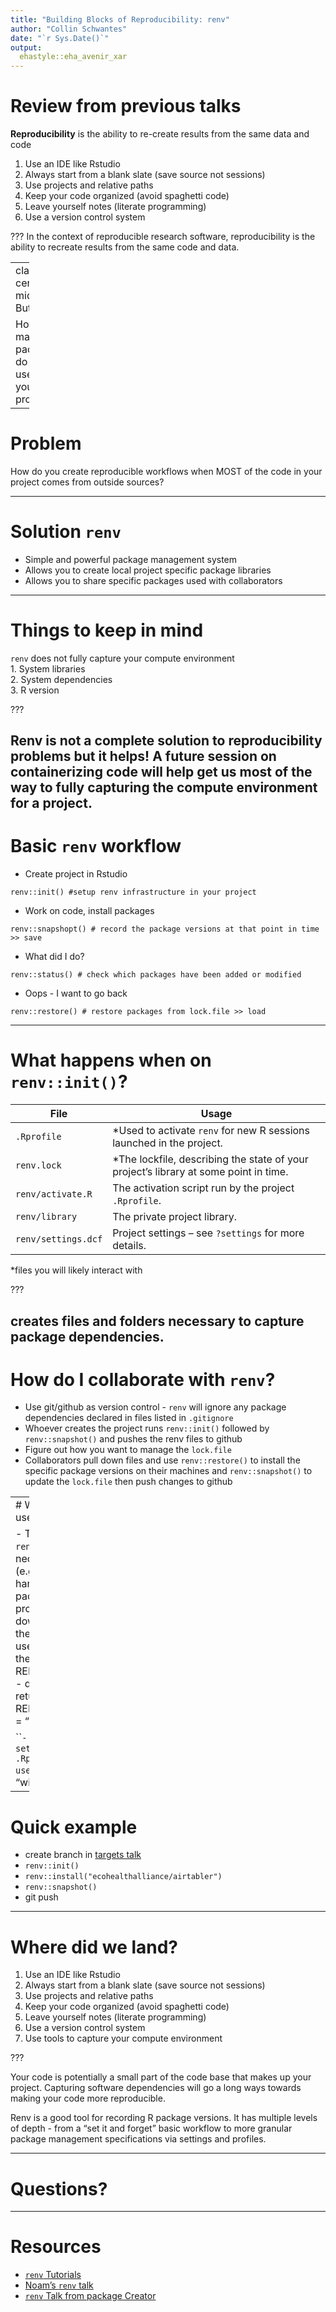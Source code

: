 ```yaml
---
title: "Building Blocks of Reproducibility: renv"
author: "Collin Schwantes"
date: "`r Sys.Date()`"
output:
  ehastyle::eha_avenir_xar
---
```


# Review from previous talks

**Reproducibility** is the ability to re-create results from the same data and code

1)  Use an IDE like Rstudio   
2)  Always start from a blank slate (save source not sessions)  
3)  Use projects and relative paths  
4)  Keep your code organized (avoid spaghetti code)  
5)  Leave yourself notes (literate programming)  
6)  Use a version control system  

???
In the context of reproducible research software, reproducibility is the ability to recreate results from the same code and data. 


---
class: center, middle
# But wait

How many packages do you use in your projects?


---

# Problem

How do you create reproducible workflows when MOST of the code in your project comes from outside sources?

---

# Solution `renv`

- Simple and powerful package management system
- Allows you to create local project specific package libraries
- Allows you to share specific packages used with collaborators

---

# Things to keep in mind

`renv` does not fully capture your compute environment  
1. System libraries  
2. System dependencies  
3. R version  


???

Renv is not a complete solution to reproducibility problems but it helps! A future session on containerizing code will help get us most of the way to fully capturing the compute environment for a project. 
---
# Basic `renv` workflow

- Create project in Rstudio
```
renv::init() #setup renv infrastructure in your project
```
- Work on code, install packages
``` 
renv::snapshopt() # record the package versions at that point in time >> save
```
- What did I do?
```
renv::status() # check which packages have been added or modified
```

- Oops - I want to go back 
```
renv::restore() # restore packages from lock.file >> load
```
---

# What happens when on `renv::init()`?


| **File**            | **Usage**                                                                           |
| -----------------   | ----------------------------------------------------------------------------------- |
| `.Rprofile`         | *Used to activate `renv` for new R sessions launched in the project.                 |
| `renv.lock`         | *The lockfile, describing the state of your project's library at some point in time. |
| `renv/activate.R`   | The activation script run by the project `.Rprofile`.                               |
| `renv/library`      | The private project library.                                                        |
| `renv/settings.dcf` | Project settings -- see `?settings` for more details.                               |

*files you will likely interact with

???

creates files and folders necessary to capture package dependencies.
---

# How do I collaborate with `renv`?

- Use git/github as version control - `renv` will ignore any package dependencies declared in files listed in `.gitignore` 
- Whoever creates the project runs `renv::init()` followed by
`renv::snapshot()` and pushes the renv files to github
- Figure out how you want to manage the `lock.file` 
- Collaborators pull down files and use `renv::restore()` to install the specific  package versions on their machines and `renv::snapshot()` to update the `lock.file` then push changes to github

---
# What if my collaborators use Windows? 

- They need to run `renv::equip()` to install necessary compiling tools (e.g. rtools) - this should handle most use cases
- If packages won't download properly modify the download methods
```r
# in the console
usethis::edit_renviron() 
# in the .Renviron file set RENV_DOWNLOAD_METHOD - don't forget the trailing return
RENV_DOWNLOAD_METHOD = "libcurl" # or wininet

```
- If need be, you can setup a separate "windows" .Rprofile and use `renv::activate(profile = "windows")`

---

# Quick example

- create branch in [targets talk](https://github.com/ecohealthalliance/example_targets_bbr)
- `renv::init()`
- `renv::install("ecohealthalliance/airtabler")`
- `renv::snapshot()`
- git push

---

# Where did we land?

1)  Use an IDE like Rstudio   
2)  Always start from a blank slate (save source not sessions)
3)  Use projects and relative paths  
4)  Keep your code organized (avoid spaghetti code)  
5)  Leave yourself notes (literate programming)  
6)  Use a version control system  
7)  Use tools to capture your compute environment

???

Your code is potentially a small part of the code base that makes up your project. Capturing software dependencies will go a long ways towards making your code more reproducible. 

Renv is a good tool for recording R package versions. It has multiple levels of depth - from a "set it and forget" basic workflow to more granular package management specifications via settings and profiles. 


---

# Questions?

--- 

# Resources

- [`renv` Tutorials](https://rstudio.github.io/renv/articles/)
- [Noam's `renv` talk](https://airtable.com/appwlxIzmQx5njRtQ/tbledVCO9MRKkK9MW/viwfFq11zdwCbBT83/recFn7sg9rEiHC5gV?blocks=hide)
- [`renv` Talk from package Creator](https://www.youtube.com/watch?v=yjlEbIDevOs)
